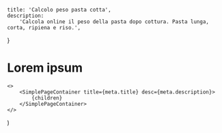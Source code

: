 
    title: 'Calcolo peso pasta cotta',
    description:
        'Calcola online il peso della pasta dopo cottura. Pasta lunga, corta, ripiena e riso.',
}

<!-- -------------------------------------------------------------- -->

<ConvertitorePesoPasta />

# Lorem ipsum

<!-- -------------------------------------------------------------- -->

    <>
        <SimplePageContainer title={meta.title} desc={meta.description}>
            {children}
        </SimplePageContainer>
    </>
)
